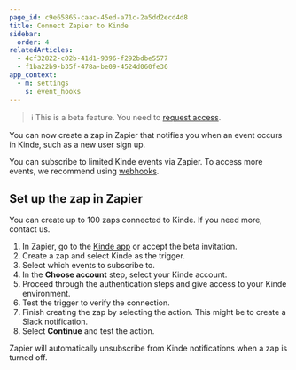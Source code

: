 ```yaml
---
page_id: c9e65865-caac-45ed-a71c-2a5dd2ecd4d8
title: Connect Zapier to Kinde
sidebar:
  order: 4
relatedArticles:
  - 4cf32822-c02b-41d1-9396-f292bdbe5577
  - f1ba22b9-b35f-478a-be09-4524d060fe36
app_context:
  - m: settings
    s: event_hooks
---
```


> ℹ️ This is a beta feature. You need to [request access](https://kinde-21631392.hs-sites.com/en-au/beta-feature-interest).

You can now create a zap in Zapier that notifies you when an event occurs in Kinde, such as a new user sign up.

You can subscribe to limited Kinde events via Zapier. To access more events, we recommend using [webhooks](/integrate/webhooks/about-webhooks/).

## Set up the zap in Zapier

You can create up to 100 zaps connected to Kinde. If you need more, contact us.

1. In Zapier, go to the [Kinde app](https://zapier.com/developer/public-invite/184402/d344c8c1953343fed6b6f36df02e733d/) or accept the beta invitation.
2. Create a zap and select Kinde as the trigger.
3. Select which events to subscribe to.
4. In the **Choose account** step, select your Kinde account.
5. Proceed through the authentication steps and give access to your Kinde environment.
6. Test the trigger to verify the connection.
7. Finish creating the zap by selecting the action. This might be to create a Slack notification.
8. Select **Continue** and test the action.

Zapier will automatically unsubscribe from Kinde notifications when a zap is turned off.
